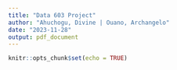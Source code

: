 ```yaml
---
title: "Data 603 Project"
author: "Ahuchogu, Divine | Ouano, Archangelo"
date: "2023-11-28"
output: pdf_document
---
```


```r
knitr::opts_chunk$set(echo = TRUE)
```


